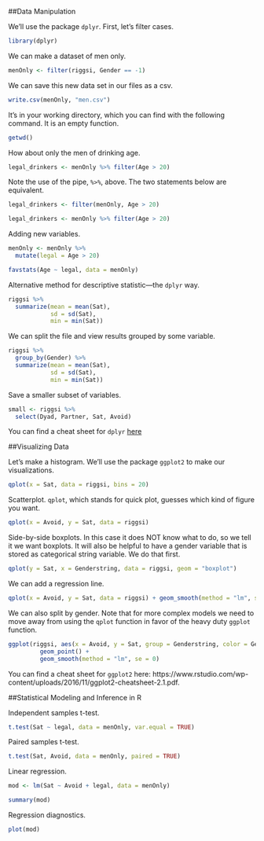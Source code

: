 ##Data Manipulation

We'll use the package `dplyr`. First, let's filter cases.

```r
library(dplyr)
```

We can make a dataset of men only.

```r
menOnly <- filter(riggsi, Gender == -1)
```

We can save this new data set in our files as a csv.

```r
write.csv(menOnly, "men.csv")
```

It's in your working directory, which you can find with the following command. It is an empty function.

```r
getwd()
```

How about only the men of drinking age.

```r
legal_drinkers <- menOnly %>% filter(Age > 20)
```

Note the use of the pipe, `%>%`, above. The two statements below are equivalent.

```r
legal_drinkers <- filter(menOnly, Age > 20)

legal_drinkers <- menOnly %>% filter(Age > 20)
```

Adding new variables.

```r
menOnly <- menOnly %>%
  mutate(legal = Age > 20)

favstats(Age ~ legal, data = menOnly)
```

Alternative method for descriptive statistic---the `dplyr` way.

```r
riggsi %>%
  summarize(mean = mean(Sat),
            sd = sd(Sat),
            min = min(Sat))
```

We can split the file and view results grouped by some variable.

```r
riggsi %>%
  group_by(Gender) %>%
  summarize(mean = mean(Sat),
            sd = sd(Sat),
            min = min(Sat))
```

Save a smaller subset of variables.

```r
small <- riggsi %>%
  select(Dyad, Partner, Sat, Avoid)
```

You can find a cheat sheet for `dplyr` [here](https://www.rstudio.com/wp-content/uploads/2015/02/data-wrangling-cheatsheet.pdf)

##Visualizing Data

Let's make a histogram. We'll use the package `ggplot2` to make our visualizations.

```r
qplot(x = Sat, data = riggsi, bins = 20)
```

Scatterplot. `qplot`, which stands for quick plot, guesses which kind of figure you want. 

```r
qplot(x = Avoid, y = Sat, data = riggsi)
```

Side-by-side boxplots. In this case it does NOT know what to do, so we tell it we want boxplots. It will also be helpful to have a gender variable that is stored as categorical string variable. We do that first.

```r
qplot(y = Sat, x = Genderstring, data = riggsi, geom = "boxplot")
```

We can add a regression line.

```r
qplot(x = Avoid, y = Sat, data = riggsi) + geom_smooth(method = "lm", se = 0)
```

We can also split by gender. Note that for more complex models we need to move away from using the `qplot` function in favor of the heavy duty `ggplot` function. 

```r
ggplot(riggsi, aes(x = Avoid, y = Sat, group = Genderstring, color = Genderstring)) +
         geom_point() + 
         geom_smooth(method = "lm", se = 0)
```
 
You can find a cheat sheet for `ggplot2` here: https://www.rstudio.com/wp-content/uploads/2016/11/ggplot2-cheatsheet-2.1.pdf.  
 
##Statistical Modeling and Inference in R

Independent samples t-test.

```r
t.test(Sat ~ legal, data = menOnly, var.equal = TRUE)
```

Paired samples t-test.

```r
t.test(Sat, Avoid, data = menOnly, paired = TRUE)
```

Linear regression.

```r
mod <- lm(Sat ~ Avoid + legal, data = menOnly)

summary(mod)
```

Regression diagnostics.

```r
plot(mod)
```

